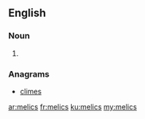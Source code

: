 ==English==

===Noun===
{{head|en|plural}}

# {{plural of|melic|lang=en|nocat=1}}

===Anagrams===
* [[climes#English|climes]]

[[ar:melics]]
[[fr:melics]]
[[ku:melics]]
[[my:melics]]